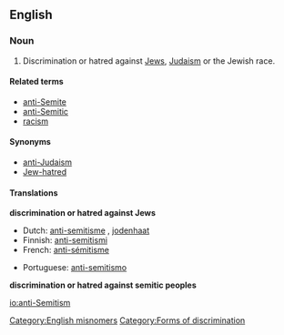 ==English==

===Noun===
{{wikipedia|Anti-Semitism}}
{{en-noun|sg=[[anti]]-[[Semitism]]|-}}

# Discrimination or hatred against [[Jew]]s, [[Judaism]] or the Jewish race.


====Related terms====
*[[anti-Semite]]
*[[anti-Semitic]]
*[[racism]]

====Synonyms====
*[[anti-Judaism]]
*[[Jew-hatred]]

====Translations====
'''discrimination or hatred against Jews'''
{{top}}
*Dutch: [[anti-semitisme]] {{n}}, [[jodenhaat]] {{f}}
*Finnish: [[anti-semitismi]]
*French: [[anti-sémitisme]] {{m}}
{{mid}}
*Portuguese: [[anti-semitismo]] {{m}}
{{bottom}}

'''discrimination or hatred against semitic peoples'''
{{top}}
{{mid}}
{{bottom}}

[[Category:English misnomers]]
[[Category:Forms of discrimination]]

[[io:anti-Semitism]]